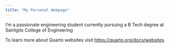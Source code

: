 ```yaml
---
title: "My Personal Webpage"
---
```


I'm a passionate engineering student currently pursuing a B Tech degree at Saintgits College of Engineering

To learn more about Quarto websites visit <https://quarto.org/docs/websites>.
